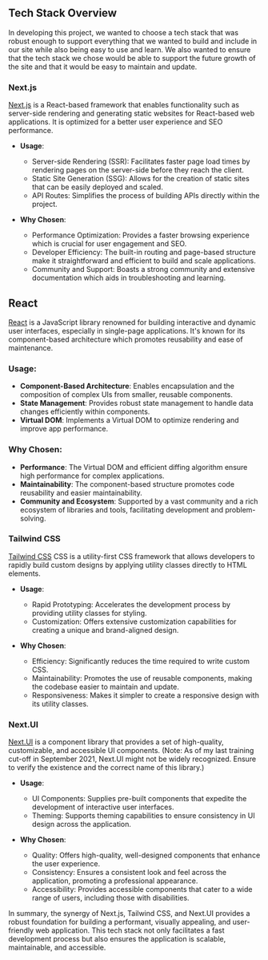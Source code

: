 ## Tech Stack Overview

In developing this project, we wanted to choose a tech stack that was robust enough to support everything that we wanted to build and include in our site while also being easy to use and learn. We also wanted to ensure that the tech stack we chose would be able to support the future growth of the site and that it would be easy to maintain and update.

### Next.js

[Next.js](https://nextjs.org/) is a React-based framework that enables functionality such as server-side rendering and generating static websites for React-based web applications. It is optimized for a better user experience and SEO performance.

- **Usage**: 
  - Server-side Rendering (SSR): Facilitates faster page load times by rendering pages on the server-side before they reach the client.
  - Static Site Generation (SSG): Allows for the creation of static sites that can be easily deployed and scaled.
  - API Routes: Simplifies the process of building APIs directly within the project.
  
- **Why Chosen**:
  - Performance Optimization: Provides a faster browsing experience which is crucial for user engagement and SEO.
  - Developer Efficiency: The built-in routing and page-based structure make it straightforward and efficient to build and scale applications.
  - Community and Support: Boasts a strong community and extensive documentation which aids in troubleshooting and learning.

## React

[React](https://react.dev/) is a JavaScript library renowned for building interactive and dynamic user interfaces, especially in single-page applications. It's known for its component-based architecture which promotes reusability and ease of maintenance.

### Usage:
- **Component-Based Architecture**: Enables encapsulation and the composition of complex UIs from smaller, reusable components.
- **State Management**: Provides robust state management to handle data changes efficiently within components.
- **Virtual DOM**: Implements a Virtual DOM to optimize rendering and improve app performance.

### Why Chosen:
- **Performance**: The Virtual DOM and efficient diffing algorithm ensure high performance for complex applications.
- **Maintainability**: The component-based structure promotes code reusability and easier maintainability.
- **Community and Ecosystem**: Supported by a vast community and a rich ecosystem of libraries and tools, facilitating development and problem-solving.

### Tailwind CSS

[Tailwind CSS](https://tailwindcss.com/) CSS is a utility-first CSS framework that allows developers to rapidly build custom designs by applying utility classes directly to HTML elements. 

- **Usage**:
  - Rapid Prototyping: Accelerates the development process by providing utility classes for styling.
  - Customization: Offers extensive customization capabilities for creating a unique and brand-aligned design.
  
- **Why Chosen**:
  - Efficiency: Significantly reduces the time required to write custom CSS.
  - Maintainability: Promotes the use of reusable components, making the codebase easier to maintain and update.
  - Responsiveness: Makes it simpler to create a responsive design with its utility classes.

### Next.UI

[Next.UI](https://nextui.org/) is a component library that provides a set of high-quality, customizable, and accessible UI components. (Note: As of my last training cut-off in September 2021, Next.UI might not be widely recognized. Ensure to verify the existence and the correct name of this library.)

- **Usage**:
  - UI Components: Supplies pre-built components that expedite the development of interactive user interfaces.
  - Theming: Supports theming capabilities to ensure consistency in UI design across the application.
  
- **Why Chosen**:
  - Quality: Offers high-quality, well-designed components that enhance the user experience.
  - Consistency: Ensures a consistent look and feel across the application, promoting a professional appearance.
  - Accessibility: Provides accessible components that cater to a wide range of users, including those with disabilities.

In summary, the synergy of Next.js, Tailwind CSS, and Next.UI provides a robust foundation for building a performant, visually appealing, and user-friendly web application. This tech stack not only facilitates a fast development process but also ensures the application is scalable, maintainable, and accessible.